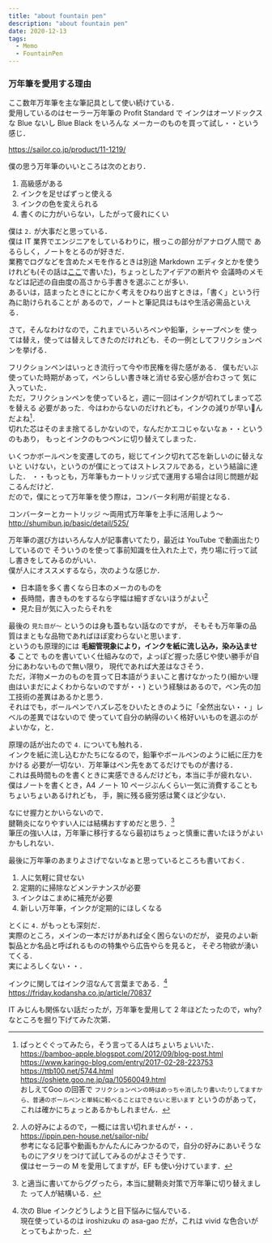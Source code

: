 ```yaml
---
title: "about fountain pen"
description: "about fountain pen"
date: 2020-12-13
tags:
  - Memo
  - FountainPen
---
```


### 万年筆を愛用する理由

ここ数年万年筆を主な筆記具として使い続けている．  
愛用しているのはセーラー万年筆の Profit Standard で
インクはオーソドックスな Blue ないし Blue Black をいろんな
メーカーのものを買って試し・・という感じ．

https://sailor.co.jp/product/11-1219/

僕の思う万年筆のいいところは次のとおり．  
1. 高級感がある
2. インクを足せばずっと使える
3. インクの色を変えられる
4. 書くのに力がいらない，したがって疲れにくい

僕は `2.` が大事だと思っている．  
僕は IT 業界でエンジニアをしているわりに，根っこの部分がアナログ人間で
あるらしく，ノートをとるのが好きだ．  
業務でログなどを含めたメモを作るときは別途 Markdown エディタとかを使う
けれども(その話は[ここ](/ひとりアドベントカレンダー)で書いた)，ちょっとしたアイデアの断片や
会議時のメモなどは記述の自由度の高さから手書きを選ぶことが多い．  
あるいは，詰まったときにとにかく考えをひねり出すときは，「書く」という行為に助けられることが
あるので，ノートと筆記具はもはや生活必需品といえる．

さて，そんなわけなので，これまでいろいろペンや鉛筆，シャープペンを
使っては替え，使っては替えしてきたのだけれども．その一例としてフリクションペンを挙げる．  

フリクションペンはいっとき流行って今や市民権を得た感がある．
僕もだいぶ使っていた時期があって，ペンらしい書き味と消せる安心感が合わさって
気に入っていた．  
ただ，フリクションペンを使っていると，週に一回はインクが切れてしまって芯を替える
必要があった．今はわからないのだけれども，インクの減りが早いんだよね[^1]．  
切れた芯はそのまま捨てるしかないので，なんだかエコじゃないなぁ・・というのもあり，
もっとインクのもつペンに切り替えてしまった．  

いくつかボールペンを変遷してのち，総じてインク切れて芯を新しいのに替えないと
いけない，というのが僕にとってはストレスフルである，という結論に達した．
・・もっとも，万年筆もカートリッジ式で運用する場合は同じ問題が起こるんだけど．  
だので，僕にとって万年筆を使う際は，コンバータ利用が前提となる．

コンバーターとカートリッジ ～両用式万年筆を上手に活用しよう～  
http://shumibun.jp/basic/detail/525/

万年筆の選び方はいろんな人が記事書いてたり，最近は YouTube で動画出たりしているので
そういうのを使って事前知識を仕入れた上で，売り場に行って試し書きをしてみるのがいい．  
僕が人にオススメするなら，次のような感じか．
* 日本語を多く書くなら日本のメーカのものを
* 長時間，書きものをするなら字幅は細すぎないほうがよい[^2]
* 見た目が気に入ったらそれを

最後の `見た目が〜` というのは身も蓋もない話なのですが，
そもそも万年筆の品質はまともな品物であればほぼ変わらないと思います．  
というのも原理的には **毛細管現象により，インクを紙に流し込み，染み込ませる** ことで
ものを書いていく仕組みなので，よっぽど握った感じや使い勝手が自分にあわないもので無い限り，
現代であれば大差はなさそう．  
ただ，洋物メーカのものを買って日本語がうまいこと書けなかったり(細かい理由はいまだによくわからないのですが・・)
という経験はあるので，ペン先の加工技術の差異はあるかと思う．  
それはでも，ボールペンでハズレ芯をひいたときのように「全然出ない・・」レベルの差異ではないので
使っていて自分の納得のいく格好いいものを選ぶのがよいかな，と．

原理の話が出たので `4.` についても触れる．  
インクを紙に流し込むかたちになるので，鉛筆やボールペンのように紙に圧力をかける
必要が一切ない．万年筆はペン先をあてるだけでものが書ける．  
これは長時間ものを書くときに実感できるんだけども，本当に手が疲れない．  
僕はノートを書くとき，A4 ノート 10 ページぶんくらい一気に消費することもちょいちょいあるけれども，
手，腕に残る疲労感は驚くほど少ない．

なにせ握力とかいらないので．  
腱鞘炎になりやすい人には結構おすすめだと思う．[^3]  
筆圧の強い人は，万年筆に移行するなら最初はちょっと慎重に書いたほうがよいかもしれない．

最後に万年筆のあまりよさげでないなぁと思っているところも書いておく．
1. 人に気軽に貸せない
2. 定期的に掃除などメンテナンスが必要
3. インクはこまめに補充が必要
4. 新しい万年筆，インクが定期的にほしくなる

とくに `4.` がもっとも深刻だ．  
実際のところ，メインの一本だけがあれば全く困らないのだが，
姿見のよい新製品とか名品と呼ばれるものの特集やら広告やらを見ると，
そぞろ物欲が湧いてくる．  
実によろしくない・・．

インクに関してはインク沼なんて言葉まである．[^4]  
https://friday.kodansha.co.jp/article/70837

IT みじんも関係ない話だったが，万年筆を愛用して 2 年ほどたったので，why? なところを掘り下げてみた次第．


[^1]: ぱっとぐぐってみたら，そう言ってる人はちょいちょいいた．  
https://bamboo-apple.blogspot.com/2012/09/blog-post.html  
https://www.karingo-blog.com/entry/2017-02-28-223753  
https://ttb100.net/5744.html  
https://oshiete.goo.ne.jp/qa/10560049.html  
おしえてGoo の回答で `フリクションペンの時はめっちゃ消したり書いたりしてますから、普通のボールペンと単純に較べることはできないと思います` というのがあって，
これは確かにちょっとあるかもしれません．

[^2]: 人の好みによるので，一概には言い切れませんが・・．  
https://ippin.pen-house.net/sailor-nib/  
参考になる記事や動画もかんたんにみつかるので，自分の好みにあいそうなものにアタリをつけて試してみるのがよさそうです．  
僕はセーラーの M を愛用してますが，EF も使い分けています．

[^3]: と適当に書いてからググったら，本当に腱鞘炎対策で万年筆に切り替えました って人が結構いる．

[^4]: 次の Blue インクどうしようと目下悩みに悩んでいる．  
現在使っているのは iroshizuku の asa-gao だが，これは vivid な色合いがとってもよかった．
